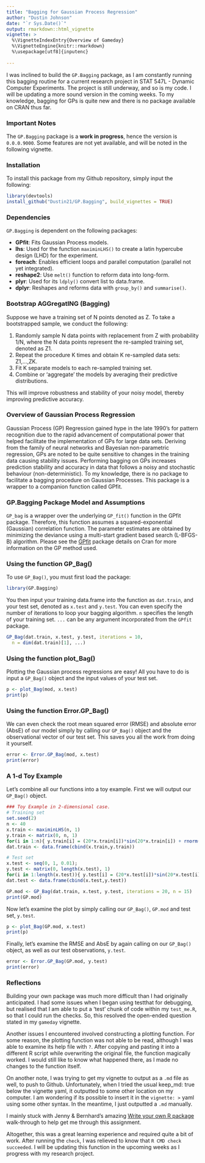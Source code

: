 ```yaml
---
title: "Bagging for Gaussian Process Regression"
author: "Dustin Johnson"
date: "`r Sys.Date()`"
output: rmarkdown::html_vignette
vignette: >
  %\VignetteIndexEntry{Overview of Gameday}
  %\VignetteEngine{knitr::rmarkdown}
  %\usepackage[utf8]{inputenc}
  
---
```


I was inclined to build the `GP.Bagging` package, as I am constantly running this bagging routine for a current research project in STAT 547L - Dynamic Computer Experiments. The project is still underway, and so is my code. I will be updating a more sound version in the coming weeks. To my knowledge, bagging for GPs is quite new and there is no package available on CRAN thus far.

### Important Notes
The `GP.Bagging` package is a **work in progress**, hence the version is `0.0.0.9000`. Some features are not yet available, and will be noted in the following vignette.

### Installation
To install this package from my Github repository, simply input the following:
```r
library(devtools)
install_github("Dustin21/GP.Bagging", build_vignettes = TRUE)
```


### Dependencies
`GP.Bagging` is dependent on the following packages:

* **GPfit**: Fits Gaussian Process models.
* **lhs**: Used for the function `maximinLHS()` to create a latin hypercube design (LHD) for the experiment.
* **foreach**: Enables efficient loops and parallel computation (parallel not yet integrated).
* **reshape2**: Use `melt()` function to reform data into long-form. 
* **plyr**: Used for its `ldply()` convert list to data.frame.
* **dplyr**: Reshapes and reforms data with `group_by()` and `summarise()`.

### Bootstrap AGGregatING (Bagging)

Suppose we have a training set of N points denoted as Z. To take a bootstrapped sample, we conduct the following:

1. Randomly sample N data points with replacement from Z with probability 1/N, where the N data points represent the re-sampled training set, denoted as Z1.
2. Repeat the procedure K times and obtain K re-sampled data sets: Z1,...,ZK.
3. Fit K separate models to each re-sampled training set.
4. Combine or 'aggregate' the models by averaging their predictive distributions.

This will improve robustness and stability of your noisy model, thereby improving predictive accuracy.


### Overview of Gaussian Process Regression
Gaussian Process (GP) Regression gained hype in the late 1990's
for pattern recognition due to the rapid advancement of computational power
that helped facilitate the implementation of GPs for large data sets.
Deriving from the family of neural networks and Bayesian non-parametric
regression, GPs are noted to be quite sensitive to changes in the training
data causing stability issues. Performing bagging on GPs increases
prediction stability and accuracy in data that follows a noisy and
stochastic behaviour (non-deterministic). To my knowledge, there is no
package to facilitate a bagging procedure on Gaussian Processes. This
package is a wrapper to a companion function called GPfit.


### GP.Bagging Package Model and Assumptions
`GP_bag` is a wrapper over the underlying `GP_fit()` function in the GPfit package. Therefore, this function assumes a squared-exponential (Gaussian) correlation function. The parameter estimates are obtained by minimizing the deviance using a multi-start gradient based search (L-BFGS-B) algorithm. Please see the [GPfit](http://cran.r-project.org/web/packages/GPfit/index.html) package details on Cran for more information on the GP method used.


### Using the function GP_Bag()
To use `GP_Bag()`, you must first load the package:

```r
library(GP.Bagging)
```

You then input your training data.frame into the function as `dat.train`, and your test set, denoted as `x.test` and `y.test`. You can even specify the number of iterations to loop your bagging algorithm. `n` specifies the length of your training set. `...` can be any argument incorporated from the `GPfit` package.

```r
GP_Bag(dat.train, x.test, y.test, iterations = 10,
  n = dim(dat.train)[1], ...)
```


### Using the function plot_Bag()

Plotting the Gaussian process regressions are easy! All you have to do is input a `GP_Bag()` object and the input values of your test set.

```r
p <- plot_Bag(mod, x.test)
print(p)
```

### Using the function Error.GP_Bag()
We can even check the root mean squared error (RMSE) and absolute error (AbsE) of our model simply by calling our `GP_Bag()` object and the observational vector of our test set. This saves you all the work from doing it yourself.

```r
error <- Error.GP_Bag(mod, x.test)
print(error)
```


### A 1-d Toy Example
Let's combine all our functions into a toy example. First we will output our `GP_Bag()` object.

```r
### Toy Example in 2-dimensional case.
# Training set
set.seed(2)
n <- 40
x.train <- maximinLHS(n, 1)
y.train <- matrix(0, n, 1)
for(i in 1:n){ y.train[i] = (20*x.train[i])*sin(20*x.train[i]) + rnorm(length(x.train[i]),sd=1) }
dat.train <- data.frame(cbind(x.train,y.train))

# Test set
x.test <- seq(0, 1, 0.01);
y.test <- matrix(0, length(x.test), 1)
for(i in 1:length(x.test)){ y.test[i] = (20*x.test[i])*sin(20*x.test[i]) }
dat.test <- data.frame(cbind(x.test,y.test))

GP.mod <- GP_Bag(dat.train, x.test, y.test, iterations = 20, n = 15)
print(GP.mod)
```

Now let's examine the plot by simply calling our `GP_Bag()`, `GP.mod` and test set, `y.test`.

```r
p <- plot_Bag(GP.mod, x.test)
print(p)
```

Finally, let's examine the RMSE and AbsE by again calling on our `GP_Bag()` object, as well as our test observations, `y.test`.

```r
error <- Error.GP_Bag(GP.mod, y.test)
print(error)
```


### Reflections

Building your own package was much more difficult than I had originally anticipated. I had some issues when I began using testthat for debugging, but realised that I am able to put a 'test' chunk of code within my `test_me.R`, so that I could run the checks. So, this resolved the open-ended question stated in my `gameday` vignette.

Another issues I encountered involved constructing a plotting function. For some reason, the plotting function was not able to be read, although I was able to examine its help file with `?`. After copying and pasting it into a different R script while overwriting the original file, the function magically worked. I would still like to know what happened there, as I made no changes to the function itself.

On another note, I was trying to get my vignette to output as a `.md` file as well, to push to Github. Unfortunately, when I tried the usual keep_md: true below the vignette yaml, it outputted to some other location on my computer. I am wondering if its possible to insert it in the `vignette: >` yaml using some other syntax. In the meantime, I just outputted a `.md` manually.

I mainly stuck with Jenny & Bernhard's amazing [Write your own R package](http://stat545-ubc.github.io/packages02_activity.html) walk-through to help get me through this assignment.

Altogether, this was a great learning experience and required quite a bit of work. After running the `check`, I was relieved to know that `R CMD check succeeded`. I will be updating this function in the upcoming weeks as I progress with my research project.
